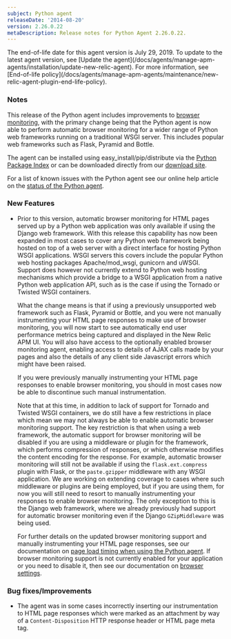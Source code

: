 ```yaml
---
subject: Python agent
releaseDate: '2014-08-20'
version: 2.26.0.22
metaDescription: Release notes for Python Agent 2.26.0.22.
---
```


<Callout variant="important">
  The end-of-life date for this agent version is July 29, 2019. To update to the latest agent version, see [Update the agent](/docs/agents/manage-apm-agents/installation/update-new-relic-agent). For more information, see [End-of-life policy](/docs/agents/manage-apm-agents/maintenance/new-relic-agent-plugin-end-life-policy).
</Callout>

### Notes

This release of the Python agent includes improvements to [browser monitoring](/docs/browser/new-relic-browser/getting-started/new-relic-browser), with the primary change being that the Python agent is now able to perform automatic browser monitoring for a wider range of Python web frameworks running on a traditional WSGI server. This includes popular web frameworks such as Flask, Pyramid and Bottle.

The agent can be installed using easy_install/pip/distribute via the [Python Package Index](https://pypi.python.org/pypi/newrelic) or can be downloaded directly from our [download site](http://download.newrelic.com/python_agent/release/).

For a list of known issues with the Python agent see our online help article on the [status of the Python agent](https://newrelic.com/docs/python/status-of-python-agent).

### New Features

* Prior to this version, automatic browser monitoring for HTML pages served up by a Python web application was only available if using the Django web framework. With this release this capability has now been expanded in most cases to cover any Python web framework being hosted on top of a web server with a direct interface for hosting Python WSGI applications. WSGI servers this covers include the popular Python web hosting packages Apache/mod_wsgi, gunicorn and uWSGI. Support does however not currently extend to Python web hosting mechanisms which provide a bridge to a WSGI application from a native Python web application API, such as is the case if using the Tornado or Twisted WSGI containers.

  What the change means is that if using a previously unsupported web framework such as Flask, Pyramid or Bottle, and you were not manually instrumenting your HTML page responses to make use of browser monitoring, you will now start to see automatically end user performance metrics being captured and displayed in the New Relic APM UI. You will also have access to the optionally enabled browser monitoring agent, enabling access to details of AJAX calls made by your pages and also the details of any client side Javascript errors which might have been raised.

  If you were previously manually instrumenting your HTML page responses to enable browser monitoring, you should in most cases now be able to discontinue such manual instrumentation.

  Note that at this time, in addition to lack of support for Tornado and Twisted WSGI containers, we do still have a few restrictions in place which mean we may not always be able to enable automatic browser monitoring support. The key restriction is that when using a web framework, the automatic support for browser monitoring will be disabled if you are using a middleware or plugin for the framework, which performs compression of responses, or which otherwise modifies the content encoding for the response. For example, automatic browser monitoring will still not be available if using the `flask.ext.compress` plugin with Flask, or the `paste.gzipper` middleware with any WSGI application. We are working on extending coverage to cases where such middleware or plugins are being employed, but if you are using them, for now you will still need to resort to manually instrumenting your responses to enable browser monitoring. The only exception to this is the Django web framework, where we already previously had support for automatic browser monitoring even if the Django `GZipMiddleware` was being used.

  For further details on the updated browser monitoring support and manually instrumenting your HTML page responses, see our documentation on [page load timing when using the Python agent](/docs/agents/python-agent/supported-features/page-load-timing-python). If browser monitoring support is not currently enabled for your application or you need to disable it, then see our documentation on [browser settings](/docs/browser/new-relic-browser/getting-started/browser-settings).

### Bug fixes/Improvements

* The agent was in some cases incorrectly inserting our instrumentation to HTML page responses which were marked as an attachment by way of a `Content-Disposition` HTTP response header or HTML page meta tag.
